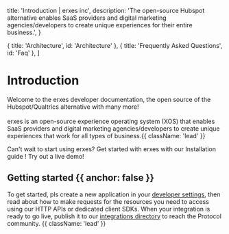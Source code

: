
  title: 'Introduction | erxes inc',
  description:
    'The open-source Hubspot alternative enables SaaS providers and digital marketing agencies/developers to create unique experiences for their entire business.',
}

  { title: 'Architecture', id: 'Architecture' },
  { title: 'Frequently Asked Questions', id: 'Faq' },
]

<HeroPattern />

# Introduction

Welcome to the erxes developer documentation, the open source of the Hubspot/Qualtrics alternative with many more!<br/><br/>
erxes is an open-source experience operating system (XOS) that enables SaaS providers
and digital marketing agencies/developers to create unique experiences that work
for all types of business.{{ className: 'lead' }}

<Note>
  Can't wait to start using erxes? Get started with erxes with our Installation
  guide ! Try out a live demo!
</Note>

## Getting started {{ anchor: false }}

To get started, pls create a new application in your [developer settings](#), then read about how to make requests for the resources you need to access using our HTTP APIs or dedicated client SDKs. When your integration is ready to go live, publish it to our [integrations directory](#) to reach the Protocol community. {{ className: 'lead' }}

<Guides />

<Resources />
